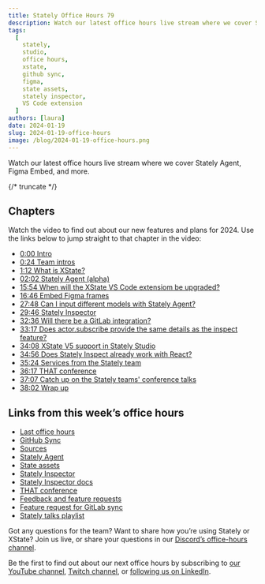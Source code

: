 ```yaml
---
title: Stately Office Hours 79
description: Watch our latest office hours live stream where we cover Stately Agent, Figma Embed, and more.
tags:
  [
    stately,
    studio,
    office hours,
    xstate,
    github sync,
    figma,
    state assets,
    stately inspector,
    VS Code extension
  ]
authors: [laura]
date: 2024-01-19
slug: 2024-01-19-office-hours
image: /blog/2024-01-19-office-hours.png
---
```


Watch our latest office hours live stream where we cover Stately Agent, Figma Embed, and more.

{/* truncate */}

<YouTube id="c05bOPeinSA" />

## Chapters

Watch the video to find out about our new features and plans for 2024. Use the links below to jump straight to that chapter in the video:

- [0:00 Intro](https://youtube.com/watch?v=c05bOPeinSA&t=0s)
- [0:24 Team intros](https://youtube.com/watch?v=c05bOPeinSA&t=24s)
- [1:12 What is XState?](https://youtube.com/watch?v=c05bOPeinSA&t=72s)
- [02:02 Stately Agent (alpha)](https://youtube.com/watch?v=c05bOPeinSA&t=122s)
- [15:54 When will the XState VS Code extensiom be upgraded?](https://youtube.com/watch?v=c05bOPeinSA&t=954s)
- [16:46 Embed Figma frames](https://youtube.com/watch?v=c05bOPeinSA&t=1006s)
- [27:48 Can I input different models with Stately Agent?](https://youtube.com/watch?v=c05bOPeinSA&t=1668s)
- [29:46 Stately Inspector](https://youtube.com/watch?v=c05bOPeinSA&t=1786s)
- [32:36 Will there be a GitLab integration?](https://youtube.com/watch?v=c05bOPeinSA&t=1956s)
- [33:17 Does actor.subscribe provide the same details as the inspect feature?](https://youtube.com/watch?v=c05bOPeinSA&t=1997s)
- [34:08 XState V5 support in Stately Studio](https://youtube.com/watch?v=c05bOPeinSA&t=2048s)
- [34:56 Does Stately Inspect already work with React?](https://youtube.com/watch?v=c05bOPeinSA&t=2096s)
- [35:24 Services from the Stately team](https://youtube.com/watch?v=c05bOPeinSA&t=2124s)
- [36:17 THAT conference](https://youtube.com/watch?v=c05bOPeinSA&t=2177s)
- [37:07 Catch up on the Stately teams' conference talks](https://youtube.com/watch?v=c05bOPeinSA&t=2227s)
- [38:02 Wrap up](https://youtube.com/watch?v=c05bOPeinSA&t=2282s)

## Links from this week’s office hours

- [Last office hours](https://www.youtube.com/watch?v=-Jf9N-EaUx0)
- [GitHub Sync](https://stately.ai/blog/2024-01-09-introducing-bidirectional-github-sync)
- [Sources](https://stately.ai/blog/2024-01-09-introducing-sources)
- [Stately Agent](https://github.com/statelyai/agent)
- [State assets](https://stately.ai/docs/assets)
- [Stately Inspector](https://stately.ai/blog/2024-01-15-stately-inspector/)
- [Stately Inspector docs](https://stately.ai/docs/inspector)
- [THAT conference](https://thatconference.com/tx/2024/)
- [Feedback and feature requests](https://feedback.stately.ai)
- [Feature request for GitLab sync](https://github.com/statelyai/feedback/issues/384)
- [Stately talks playlist](https://www.youtube.com/watch?v=FamZ0grhyK8&list=PLvWgkXBB3dd63Pp8cFAY61FwjND9ROwXx)

Got any questions for the team? Want to share how you’re using Stately or XState? Join us live, or share your questions in our [Discord’s office-hours channel](https://discord.stately.ai).

Be the first to find out about our next office hours by subscribing to [our YouTube channel](https://www.youtube.com/@Statelyai), [Twitch channel](https://www.twitch.tv/statelyai), or [following us on LinkedIn](https://www.linkedin.com/company/statelyai/).